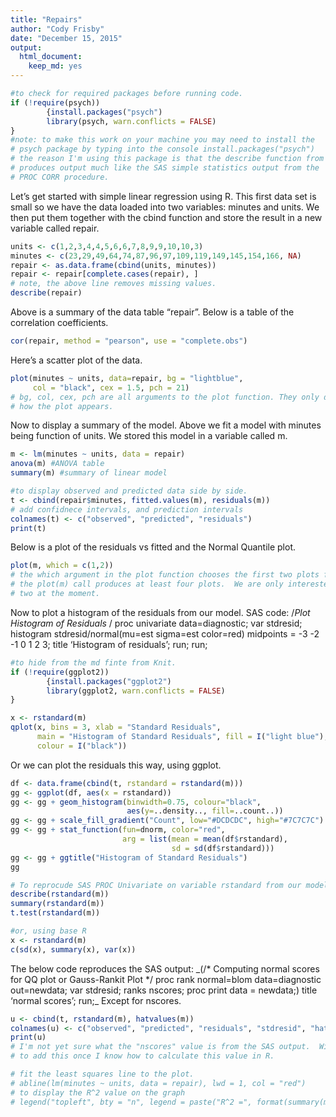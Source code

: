 ```yaml
---
title: "Repairs"
author: "Cody Frisby"
date: "December 15, 2015"
output:
  html_document:
    keep_md: yes
---
```


```r
#to check for required packages before running code.
if (!require(psych))
        {install.packages("psych")
        library(psych, warn.conflicts = FALSE)
}
#note: to make this work on your machine you may need to install the 
# psych package by typing into the console install.packages("psych")
# the reason I'm using this package is that the describe function from it
# produces output much like the SAS simple statistics output from the 
# PROC CORR procedure.  
```

Let's get started with simple linear regression using R.  This first data set is small so we have the data loaded into two variables: minutes and units.  We then put them together with the cbind function and store the result in a new variable called repair.

```r
units <- c(1,2,3,4,4,5,6,6,7,8,9,9,10,10,3)
minutes <- c(23,29,49,64,74,87,96,97,109,119,149,145,154,166, NA)
repair <- as.data.frame(cbind(units, minutes))
repair <- repair[complete.cases(repair), ] 
# note, the above line removes missing values.
describe(repair)
```

Above is a summary of the data table "repair".  Below is a table of the correlation coefficients.  

```r
cor(repair, method = "pearson", use = "complete.obs")
```

Here's a scatter plot of the data.

```r
plot(minutes ~ units, data=repair, bg = "lightblue", 
     col = "black", cex = 1.5, pch = 21)
# bg, col, cex, pch are all arguments to the plot function. They only determine
# how the plot appears.  
```

Now to display a summary of the model.  Above we fit a model with minutes being function of units.  We stored this model in a variable called m.

```r
m <- lm(minutes ~ units, data = repair)
anova(m) #ANOVA table
summary(m) #summary of linear model
```


```r
#to display observed and predicted data side by side.
t <- cbind(repair$minutes, fitted.values(m), residuals(m))
# add confidnece intervals, and prediction intervals
colnames(t) <- c("observed", "predicted", "residuals")
print(t)
```

Below is a plot of the residuals vs fitted and the Normal Quantile plot.  

```r
plot(m, which = c(1,2))
# the which argument in the plot function chooses the first two plots from the m model.
# the plot(m) call produces at least four plots.  We are only interested in the first 
# two at the moment.  
```

Now to plot a histogram of the residuals from our model.
SAS code: 
/*Plot Histogram of Residuals */
proc univariate data=diagnostic;
	var stdresid;
	histogram stdresid/normal(mu=est sigma=est color=red)
						midpoints = -3 -2 -1 0 1 2 3;
	title 'Histogram of residuals'; run;
run;

```r
#to hide from the md finte from Knit.
if (!require(ggplot2))
        {install.packages("ggplot2")
        library(ggplot2, warn.conflicts = FALSE)
}
```

```r
x <- rstandard(m)
qplot(x, bins = 3, xlab = "Standard Residuals", 
      main = "Histogram of Standard Residuals", fill = I("light blue"), 
      colour = I("black"))
```

Or we can plot the residuals this way, using ggplot.

```r
df <- data.frame(cbind(t, rstandard = rstandard(m)))
gg <- ggplot(df, aes(x = rstandard))
gg <- gg + geom_histogram(binwidth=0.75, colour="black", 
                          aes(y=..density.., fill=..count..))
gg <- gg + scale_fill_gradient("Count", low="#DCDCDC", high="#7C7C7C")
gg <- gg + stat_function(fun=dnorm, color="red",
                         arg = list(mean = mean(df$rstandard), 
                                    sd = sd(df$rstandard)))
gg <- gg + ggtitle("Histogram of Standard Residuals")
gg
```


```r
# To reprocude SAS PROC Univariate on variable rstandard from our model m.
describe(rstandard(m))
summary(rstandard(m))
t.test(rstandard(m))

#or, using base R
x <- rstandard(m)
c(sd(x), summary(x), var(x))

```

The below code reproduces the SAS output:
_(/* Computing normal scores for QQ plot or Gauss-Rankit Plot */
proc rank normal=blom data=diagnostic out=newdata;
	var stdresid;
	ranks nscores;
proc print data = newdata;)
	title 'normal scores'; run;_
Except for nscores. 

```r
u <- cbind(t, rstandard(m), hatvalues(m))
colnames(u) <- c("observed", "predicted", "residuals", "stdresid", "hatvals")
print(u)
# I'm not yet sure what the "nscores" value is from the SAS output.  Will need
# to add this once I know how to calculate this value in R.
```


```r
# fit the least squares line to the plot.
# abline(lm(minutes ~ units, data = repair), lwd = 1, col = "red")
# to display the R^2 value on the graph
# legend("topleft", bty = "n", legend = paste("R^2 =", format(summary(m)$adj.r.squared, digits = 4)))
```